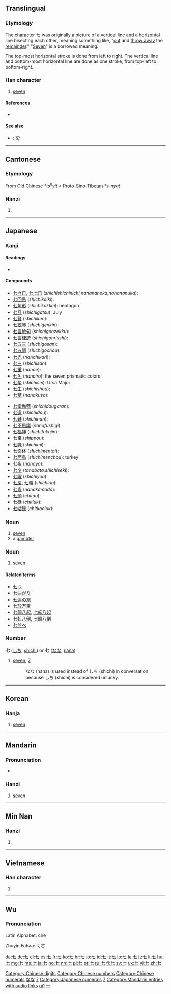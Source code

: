 {{also|柒}}<!-- may be replaced by zh-forms -->
==Translingual==
{{stroke order|type=animate}}
{{stroke order|strokes=2}}

===Etymology===
The character 七 was originally a picture of a vertical line and a horizontal line bisecting each other, meaning something like, "[[cut]] and [[throw away]] the [[remainder]]." "[[seven|Seven]]" is a borrowed meaning.

The top-most horizontal stroke is done from left to right.  The vertical line and bottom-most horizontal line are done as one stroke, from top-left to bottom-right.

===Han character===
{{Han char|rn=1|rad=一|as=01|sn=2|four=4071<sub>0</sub>|canj=十山 (JU)}}

# [[seven]]

====References====
* {{Han ref|kx=0075.070|dkj=00006|hdz=10003.030|uh=4E03|ud=19971|bh=A443|bd=42051}}

====See also====
{{Chinese-numbers}}
* {{qualifier|Chinese financial form}}: [[柒]]

[[Category:Chinese digits]]
[[Category:Chinese numbers]]
[[Category:Chinese numerals]]

----

==Cantonese==

===Etymology===
From [[Old Chinese]] ''*ts<sup>h</sup>yit'' < [[Proto-Sino-Tibetan]] ''*s-nyat''

===Hanzi===
{{yue-hanzi|jyut=|y=chat1}}

# {{defn|Cantonese|sort=一01}}

----

==Japanese==

===Kanji===
{{ja-kanji|grade=1|rs=一01}}

====Readings====
* {{ja-readings|on=[[しち]] (''shichi'')|kun=[[なな]] (''nana''), [[ななつ]] ([[七つ]], ''nanatsu''), [[なの]] (''nano'')|nanori=[[し]] (''shi''), [[しっ]] (''shit''), [[な]] (''na''), [[ひち]] (''hichi'')}}

====Compounds====
{{top2}}
* [[七々日]], [[七七日]] (''shichishichinichi,nanananoka,nanananuka''):
* [[七回忌]] (''shichikaiki''):
* [[七角形]] (''shichikakkei''): heptagon
* [[七月]] (''shichigatsu''): July
* [[七賢]] (''shichiken''):
* [[七絃琴]] (''shichigenkin''):
* [[七言絶句]] (''shichigonzekku''):
* [[七言律詩]] (''shichigonrisshi''):
* [[七五三]] (''shichigosan''):
* [[七五調]] (''shichigochou''):
* [[七光]] (''nanahikari''):
* [[七三]] (''shichisan''):
* [[七重]] (''nanae''):
* [[七色]] (''nanairo''): the seven prismatic colors
* [[七星]] (''shichisei''): Ursa Major
* [[七生]] (''shichishou''):
* [[七草]] (''nanakusa''):
{{mid2}}
* [[七堂伽藍]] (''shichidougaran''):
* [[七道]] (''shichidou''):
* [[七難]] (''shichinan''):
* [[七不思議]] (''nanafushigi''):
* [[七福神]] (''shichifukujin''):
* [[七宝]] (''shippou''):
* [[七味]] (''shichimi''):
* [[七面体]] (''shichimentai''):
* [[七面鳥]] (''shichimenchou''): turkey
* [[七夜]] (''nanayo''):
* [[七夕]] (''tanabata,shichiseki''):
* [[七曜]] (''shichiyou''):
* [[七厘]], [[七輪]] (''shichirin''):
* [[七竈]] (''nanakamado''):
* [[七頭]] (''chitau''):
* [[七碌]] (''chitluk''):
* [[七咕碌]] (''chitkooluk''):
{{bottom}}

===Noun===
{{ja-noun|k|hira=なな|rom=nana}}

# [[seven]]
# a [[gambler]]

===Noun===
{{ja-noun|k|hira=しち|rom=shichi}}

# [[seven]]

====Related terms====
* [[七つ]]
* [[七曲がり]]
* [[七週の祭]]
* [[七珍万宝]]
* [[七顛八起]], [[七転八起]]
* [[七転八倒]], [[七顛八倒]]
* [[七並べ]]

===Number===
{{cardinalbox|ja|6|7|8|六 |八}}
'''七''' ([[しち]], [[shichi]]) or '''七''' ([[なな]], [[nana]])

# [[seven]]; [[7]]
#: なな (nana) is used instead of しち (shichi) in conversation because しち (shichi) is considered unlucky.

[[Category:1000 Japanese basic words|なな]]
[[Category:Japanese numbers|7]]
[[Category:Japanese numerals]]

----

==Korean==

===Hanja===
{{ko-hanja|hangeul=칠|rv=chil|mr=ch'il|y=chil|eumhun=일곱|ehrv=ilgop|ehmr=ilgop|ehy=ilkop}}

# [[seven]]

[[Category:Korean numbers|7]]

----

==Mandarin==

===Pronunciation===
* {{audio|zh-qī.ogg|audio}}

===Hanzi===
{{cmn-hanzi|pin=[[qī]] ([[qi1]]), [[shǎng]] ([[shang3]])|wg=ch'i<sup>1</sup>, shang<sup>3</sup>}}

# [[seven]]

[[Category:Mandarin entries with audio links]]
[[Category:Mandarin numbers in simplified script|qi1]]
[[Category:Mandarin numbers in traditional script|一]]

----

==Min Nan==

===Hanzi===
{{nan-noun|t|poj=chhit|pojt=chhit4|rs=一01}}

# {{defn|Min Nan}}

----

==Vietnamese==

===Han character===
{{vi-hantu|[[thất]]|rs=一01}}

# {{defn|Vietnamese|sort=一01}}

----

==Wu==
{{zh-attention}}

===Pronunciation===
{{attention|wuu}}
Latin Alphabet: che

Zhuyin Fuhao: ㄑㄜ

[[da:七]]
[[de:七]]
[[el:七]]
[[es:七]]
[[fr:七]]
[[ko:七]]
[[hr:七]]
[[io:七]]
[[id:七]]
[[it:七]]
[[lo:七]]
[[la:七]]
[[lt:七]]
[[li:七]]
[[hu:七]]
[[mg:七]]
[[ms:七]]
[[ja:七]]
[[no:七]]
[[nn:七]]
[[pl:七]]
[[pt:七]]
[[ru:七]]
[[fi:七]]
[[sv:七]]
[[uk:七]]
[[vi:七]]
[[zh:七]]